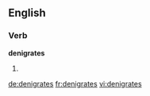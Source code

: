 
==English==

===Verb===
'''denigrates'''

# {{third-person singular of|[[denigrate]]}}

[[de:denigrates]]
[[fr:denigrates]]
[[vi:denigrates]]